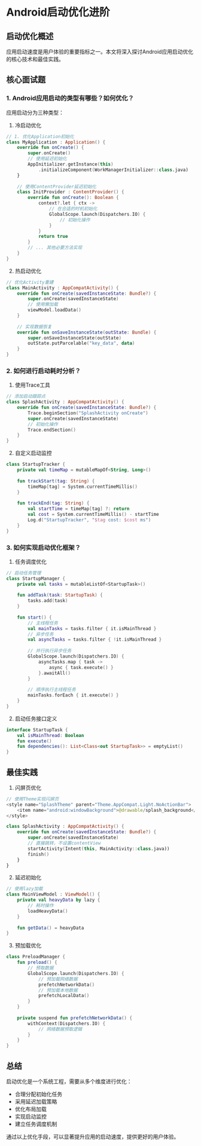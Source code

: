 # Android启动优化进阶

## 启动优化概述

应用启动速度是用户体验的重要指标之一。本文将深入探讨Android应用启动优化的核心技术和最佳实践。

## 核心面试题

### 1. Android应用启动的类型有哪些？如何优化？

应用启动分为三种类型：

1. 冷启动优化
```kotlin
// 1. 优化Application初始化
class MyApplication : Application() {
    override fun onCreate() {
        super.onCreate()
        // 使用延迟初始化
        AppInitializer.getInstance(this)
            .initializeComponent(WorkManagerInitializer::class.java)
    }
    
    // 使用ContentProvider延迟初始化
    class InitProvider : ContentProvider() {
        override fun onCreate(): Boolean {
            context?.let { ctx ->
                // 在合适的时机初始化
                GlobalScope.launch(Dispatchers.IO) {
                    // 初始化操作
                }
            }
            return true
        }
        // ... 其他必要方法实现
    }
}
```

2. 热启动优化
```kotlin
// 优化Activity重建
class MainActivity : AppCompatActivity() {
    override fun onCreate(savedInstanceState: Bundle?) {
        super.onCreate(savedInstanceState)
        // 使用懒加载
        viewModel.loadData()
    }
    
    // 实现数据恢复
    override fun onSaveInstanceState(outState: Bundle) {
        super.onSaveInstanceState(outState)
        outState.putParcelable("key_data", data)
    }
}
```

### 2. 如何进行启动耗时分析？

1. 使用Trace工具
```kotlin
// 添加启动跟踪点
class SplashActivity : AppCompatActivity() {
    override fun onCreate(savedInstanceState: Bundle?) {
        Trace.beginSection("SplashActivity onCreate")
        super.onCreate(savedInstanceState)
        // 初始化操作
        Trace.endSection()
    }
}
```

2. 自定义启动监控
```kotlin
class StartupTracker {
    private val timeMap = mutableMapOf<String, Long>()
    
    fun trackStart(tag: String) {
        timeMap[tag] = System.currentTimeMillis()
    }
    
    fun trackEnd(tag: String) {
        val startTime = timeMap[tag] ?: return
        val cost = System.currentTimeMillis() - startTime
        Log.d("StartupTracker", "$tag cost: $cost ms")
    }
}
```

### 3. 如何实现启动优化框架？

1. 任务调度优化
```kotlin
// 启动任务管理
class StartupManager {
    private val tasks = mutableListOf<StartupTask>()
    
    fun addTask(task: StartupTask) {
        tasks.add(task)
    }
    
    fun start() {
        // 主线程任务
        val mainTasks = tasks.filter { it.isMainThread }
        // 异步任务
        val asyncTasks = tasks.filter { !it.isMainThread }
        
        // 并行执行异步任务
        GlobalScope.launch(Dispatchers.IO) {
            asyncTasks.map { task ->
                async { task.execute() }
            }.awaitAll()
        }
        
        // 顺序执行主线程任务
        mainTasks.forEach { it.execute() }
    }
}
```

2. 启动任务接口定义
```kotlin
interface StartupTask {
    val isMainThread: Boolean
    fun execute()
    fun dependencies(): List<Class<out StartupTask>> = emptyList()
}
```

## 最佳实践

1. 闪屏页优化
```kotlin
// 使用Theme实现闪屏页
<style name="SplashTheme" parent="Theme.AppCompat.Light.NoActionBar">
    <item name="android:windowBackground">@drawable/splash_background</item>
</style>

class SplashActivity : AppCompatActivity() {
    override fun onCreate(savedInstanceState: Bundle?) {
        super.onCreate(savedInstanceState)
        // 直接跳转，不设置contentView
        startActivity(Intent(this, MainActivity::class.java))
        finish()
    }
}
```

2. 延迟初始化
```kotlin
// 使用lazy加载
class MainViewModel : ViewModel() {
    private val heavyData by lazy {
        // 耗时操作
        loadHeavyData()
    }
    
    fun getData() = heavyData
}
```

3. 预加载优化
```kotlin
class PreloadManager {
    fun preload() {
        // 预取数据
        GlobalScope.launch(Dispatchers.IO) {
            // 预加载网络数据
            prefetchNetworkData()
            // 预加载本地数据
            prefetchLocalData()
        }
    }
    
    private suspend fun prefetchNetworkData() {
        withContext(Dispatchers.IO) {
            // 网络数据预取逻辑
        }
    }
}
```

## 总结

启动优化是一个系统工程，需要从多个维度进行优化：

- 合理分配初始化任务
- 采用延迟加载策略
- 优化布局加载
- 实现启动监控
- 建立任务调度机制

通过以上优化手段，可以显著提升应用的启动速度，提供更好的用户体验。